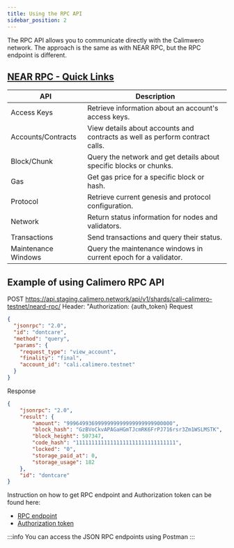 ```yaml
---
title: Using the RPC API
sidebar_position: 2
---
```


The RPC API allows you to communicate directly with the Calimwero network. The approach is the same as with NEAR RPC, but the RPC endpoint is different.


## [NEAR RPC - Quick Links](https://docs.near.org/api/rpc/introduction#near-rpc---quick-links)

| API             | Description                                                                                               |
| --------------- | --------------------------------------------------------------------------------------------------------- |
| Access Keys     | Retrieve information about an account's access keys.                                                      |
| Accounts/Contracts | View details about accounts and contracts as well as perform contract calls.                              |
| Block/Chunk     | Query the network and get details about specific blocks or chunks.                                        |
| Gas             | Get gas price for a specific block or hash.                                                                |
| Protocol        | Retrieve current genesis and protocol configuration.                                                      |
| Network         | Return status information for nodes and validators.                                                       |
| Transactions    | Send transactions and query their status.                                                                  |
| Maintenance Windows | Query the maintenance windows in current epoch for a validator.                                          |


## Example of using Calimero RPC API

POST https://api.staging.calimero.network/api/v1/shards/cali-calimero-testnet/neard-rpc/
Header: "Authorization: {auth_token}
Request
```json
{
  "jsonrpc": "2.0",
  "id": "dontcare",
  "method": "query",
  "params": {
    "request_type": "view_account",
    "finality": "final",
    "account_id": "cali.calimero.testnet"
  }
}
```

Response
```json
{
    "jsonrpc": "2.0",
    "result": {
        "amount": "9996499369999999999999999999900000",
        "block_hash": "GzBVoCkvAPAGaHGmTJcmRK6FrPJ716rsr3Zm1WSLMSTK",
        "block_height": 507347,
        "code_hash": "11111111111111111111111111111111",
        "locked": "0",
        "storage_paid_at": 0,
        "storage_usage": 182
    },
    "id": "dontcare"
}
```

Instruction on how to get RPC endpoint and Authorization token can be found here:

- [RPC endpoint](https://docs.calimero.network/interact/endpoints)
- [Authorization token](https://docs.calimero.network/interact/indexer#authorization-token)

:::info
You can access the JSON RPC endpoints using Postman
:::